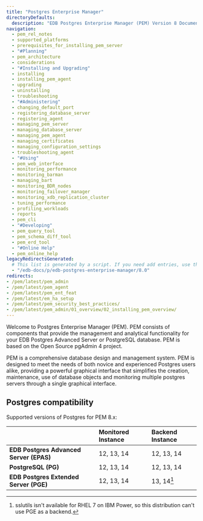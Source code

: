 ```yaml
---
title: "Postgres Enterprise Manager"
directoryDefaults:
  description: "EDB Postgres Enterprise Manager (PEM) Version 8 Documentation and release notes. PostgreSQL GUI tool for monitoring and performance optimization."
navigation:
  - pem_rel_notes
  - supported_platforms
  - prerequisites_for_installing_pem_server
  - "#Planning"
  - pem_architecture
  - considerations
  - "#Installing and Upgrading"
  - installing
  - installing_pem_agent
  - upgrading
  - uninstalling
  - troubleshooting
  - "#Administering"
  - changing_default_port
  - registering_database_server
  - registering_agent
  - managing_pem_server
  - managing_database_server
  - managing_pem_agent
  - managing_certificates
  - managing_configuration_settings
  - troubleshooting_agent
  - "#Using"
  - pem_web_interface
  - monitoring_performance
  - monitoring_barman
  - managing_bart
  - monitoring_BDR_nodes
  - monitoring_failover_manager
  - monitoring_xdb_replication_cluster
  - tuning_performance
  - profiling_workloads
  - reports
  - pem_cli
  - "#Developing"
  - pem_query_tool
  - pem_schema_diff_tool
  - pem_erd_tool
  - "#Online Help"
  - pem_online_help
legacyRedirectsGenerated:
  # This list is generated by a script. If you need add entries, use the `legacyRedirects` key.
  - "/edb-docs/p/edb-postgres-enterprise-manager/8.0"
redirects:
- /pem/latest/pem_admin
- /pem/latest/pem_agent
- /pem/latest/pem_ent_feat
- /pem/latest/em_ha_setup
- /pem/latest/pem_security_best_practices/
- /pem/latest/pem_admin/01_overview/02_installing_pem_overview/
---
```


Welcome to Postgres Enterprise Manager (PEM). PEM consists of components that provide the management and analytical functionality for your EDB Postgres Advanced Server or PostgreSQL database. PEM is based on the Open Source pgAdmin 4 project.

PEM is a comprehensive database design and management system. PEM is designed to meet the needs of both novice and experienced Postgres users alike, providing a powerful graphical interface that simplifies the creation, maintenance, use of database objects and monitoring multiple postgres servers through a single graphical interface.

## Postgres compatibility

Supported versions of Postgres for PEM 8.x:

|                                          |**Monitored Instance** |**Backend Instance** |
|:-----------------------------------------|:----------------------|:--------------------|
|**EDB Postgres Advanced Server (EPAS)**   |12, 13, 14             |12, 13, 14           |
|**PostgreSQL (PG)**                       |12, 13, 14             |12, 13, 14           |
|**EDB Postgres Extended Server (PGE)**    |12, 13, 14             |13, 14[^1]           |

[^1]: sslutils isn't available for RHEL 7 on IBM Power, so this distribution can't use PGE as a backend.
